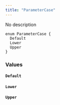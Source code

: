 ```yaml
---
title: "ParameterCase"
---
```


No description

```
enum ParameterCase {
  Default
  Lower
  Upper
}

```

### Values[](#values "Direct link to heading")

#### `Default`[](#default "Direct link to heading")

#### `Lower`[](#lower "Direct link to heading")

#### `Upper`[](#upper "Direct link to heading")